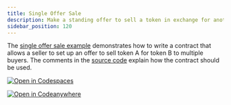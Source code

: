 ```yaml
---
title: Single Offer Sale
description: Make a standing offer to sell a token in exchange for another token.
sidebar_position: 120
---
```


<head>
  <title>
    {`Make a standing offer to sell a token in exchange for another token.`}
  </title>
  <meta charSet="utf-8" />
  <meta
    property="og:title"
    content="Make a standing offer to sell a token in exchange for another token."
  />
  <meta
    property="og:description"
    content="Write a smart contract that allows a seller to set up an offer to sell one token for another token to multiple buyers."
  />
</head>

The [single offer sale example] demonstrates how to write a contract that allows a seller to set up an offer to sell token A for token B to multiple buyers. The comments in the [source code] explain how the contract should be used.

[![Open in Codespaces](https://github.com/codespaces/badge.svg)][open-in-github-codespaces]

[![Open in Codeanywhere](https://codeanywhere.com/img/open-in-codeanywhere-btn.svg)][open-in-code-anywhere]

[open-in-github-codespaces]: https://github.com/codespaces/new?repo=stellar/soroban-examples&editor=web
[open-in-code-anywhere]: https://app.codeanywhere.com/#https://github.com/stellar/soroban-examples
[single offer sale example]: https://github.com/stellar/soroban-examples/tree/v22.0.1/single_offer
[source code]: https://github.com/stellar/soroban-examples/blob/v22.0.1/single_offer/src/lib.rs
